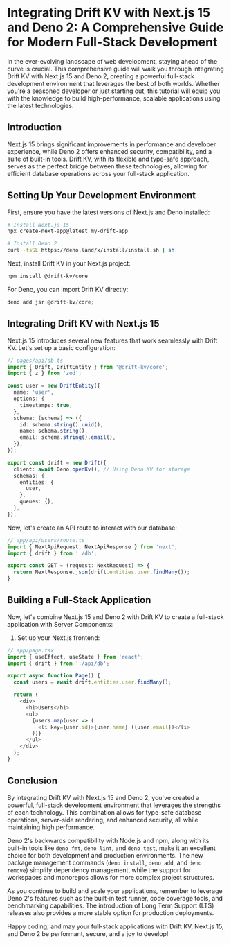 # Integrating Drift KV with Next.js 15 and Deno 2: A Comprehensive Guide for Modern Full-Stack Development

In the ever-evolving landscape of web development, staying ahead of the curve is crucial. This comprehensive guide will walk you through integrating Drift KV with Next.js 15 and Deno 2, creating a powerful full-stack development environment that leverages the best of both worlds. Whether you're a seasoned developer or just starting out, this tutorial will equip you with the knowledge to build high-performance, scalable applications using the latest technologies.

## Introduction

Next.js 15 brings significant improvements in performance and developer experience, while Deno 2 offers enhanced security, compatibility, and a suite of built-in tools. Drift KV, with its flexible and type-safe approach, serves as the perfect bridge between these technologies, allowing for efficient database operations across your full-stack application.

## Setting Up Your Development Environment

First, ensure you have the latest versions of Next.js and Deno installed:

```bash
# Install Next.js 15
npx create-next-app@latest my-drift-app

# Install Deno 2
curl -fsSL https://deno.land/x/install/install.sh | sh
```

Next, install Drift KV in your Next.js project:

```bash
npm install @drift-kv/core
```

For Deno, you can import Drift KV directly:

```typescript
deno add jsr:@drift-kv/core;
```

## Integrating Drift KV with Next.js 15

Next.js 15 introduces several new features that work seamlessly with Drift KV. Let's set up a basic configuration:

```typescript
// pages/api/db.ts
import { Drift, DriftEntity } from '@drift-kv/core';
import { z } from 'zod';

const user = new DriftEntity({
  name: 'user',
  options: {
    timestamps: true,
  },
  schema: (schema) => ({
    id: schema.string().uuid(),
    name: schema.string(),
    email: schema.string().email(),
  }),
});

export const drift = new Drift({
  client: await Deno.openKv(), // Using Deno KV for storage
  schemas: {
    entities: {
      user,
    },
    queues: {},
  },
});
```

Now, let's create an API route to interact with our database:

```typescript
// app/api/users/route.ts
import { NextApiRequest, NextApiResponse } from 'next';
import { drift } from './db';

export const GET = (request: NextRequest) => {
  return NextResponse.json(drift.entities.user.findMany());
}

```

## Building a Full-Stack Application

Now, let's combine Next.js 15 and Deno 2 with Drift KV to create a full-stack application with Server Components:

1. Set up your Next.js frontend:

```typescript
// app/page.tsx
import { useEffect, useState } from 'react';
import { drift } from './api/db';

export async function Page() {
  const users = await drift.entities.user.findMany();

  return (
    <div>
      <h1>Users</h1>
      <ul>
        {users.map(user => (
          <li key={user.id}>{user.name} ({user.email})</li>
        ))}
      </ul>
    </div>
  );
}
```

## Conclusion

By integrating Drift KV with Next.js 15 and Deno 2, you've created a powerful, full-stack development environment that leverages the strengths of each technology. This combination allows for type-safe database operations, server-side rendering, and enhanced security, all while maintaining high performance.

Deno 2's backwards compatibility with Node.js and npm, along with its built-in tools like `deno fmt`, `deno lint`, and `deno test`, make it an excellent choice for both development and production environments. The new package management commands (`deno install`, `deno add`, and `deno remove`) simplify dependency management, while the support for workspaces and monorepos allows for more complex project structures.

As you continue to build and scale your applications, remember to leverage Deno 2's features such as the built-in test runner, code coverage tools, and benchmarking capabilities. The introduction of Long Term Support (LTS) releases also provides a more stable option for production deployments.

Happy coding, and may your full-stack applications with Drift KV, Next.js 15, and Deno 2 be performant, secure, and a joy to develop!
